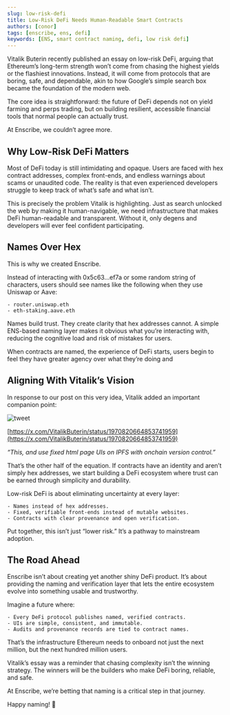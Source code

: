 ```yaml
---
slug: low-risk-defi
title: Low-Risk DeFi Needs Human-Readable Smart Contracts
authors: [conor]
tags: [enscribe, ens, defi]
keywords: [ENS, smart contract naming, defi, low risk defi]
---
```


Vitalik Buterin recently published an essay on low-risk DeFi, arguing that Ethereum’s long-term strength won’t come from chasing the highest yields or the flashiest innovations. Instead, it will come from protocols that are boring, safe, and dependable, akin to how Google’s simple search box became the foundation of the modern web.

The core idea is straightforward: the future of DeFi depends not on yield farming and perps trading, but on building resilient, accessible financial tools that normal people can actually trust.

At Enscribe, we couldn’t agree more.

## Why Low-Risk DeFi Matters

Most of DeFi today is still intimidating and opaque. Users are faced with hex contract addresses, complex front-ends, and endless warnings about scams or unaudited code. The reality is that even experienced developers struggle to keep track of what’s safe and what isn’t.

This is precisely the problem Vitalik is highlighting. Just as search unlocked the web by making it human-navigable, we need infrastructure that makes DeFi human-readable and transparent. Without it, only degens and developers will ever feel confident participating.

## Names Over Hex

This is why we created Enscribe.

Instead of interacting with 0x5c63…ef7a or some random string of characters, users should see names like the following when they use Uniswap or Aave:

    - router.uniswap.eth
    - eth-staking.aave.eth

Names build trust. They create clarity that hex addresses cannot. A simple ENS-based naming layer makes it obvious what you’re interacting with, reducing the cognitive load and risk of mistakes for users.

When contracts are named, the experience of DeFi starts, users begin to feel they have greater agency over what they’re doing and

## Aligning With Vitalik’s Vision

In response to our post on this very idea, Vitalik added an important companion point:

![tweet](/tweet.png)

[https://x.com/VitalikButerin/status/1970820664853741959](https://x.com/VitalikButerin/status/1970820664853741959)

*“This, and use fixed html page UIs on IPFS with onchain version control.”*

That’s the other half of the equation. If contracts have an identity and aren’t simply hex addresses, we start building a DeFi ecosystem where trust can be earned through simplicity and durability.

Low-risk DeFi is about eliminating uncertainty at every layer:

    - Names instead of hex addresses.
    - Fixed, verifiable front-ends instead of mutable websites.
    - Contracts with clear provenance and open verification.

Put together, this isn’t just “lower risk.” It’s a pathway to mainstream adoption.

## The Road Ahead

Enscribe isn’t about creating yet another shiny DeFi product. It’s about providing the naming and verification layer that lets the entire ecosystem evolve into something usable and trustworthy.

Imagine a future where:

    - Every DeFi protocol publishes named, verified contracts.
    - UIs are simple, consistent, and immutable.
    - Audits and provenance records are tied to contract names.

That’s the infrastructure Ethereum needs to onboard not just the next million, but the next hundred million users.

Vitalik’s essay was a reminder that chasing complexity isn’t the winning strategy. The winners will be the builders who make DeFi boring, reliable, and safe.

At Enscribe, we’re betting that naming is a critical step in that journey.

Happy naming! 🚀